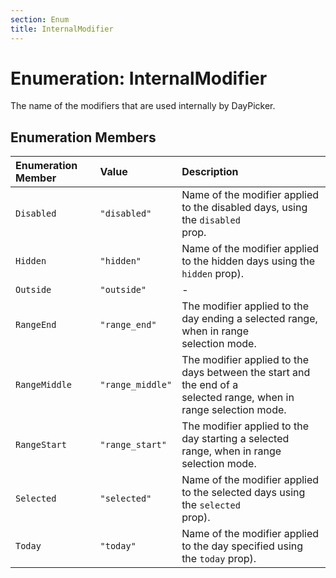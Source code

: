 ```yaml
---
section: Enum
title: InternalModifier
---
```


# Enumeration: InternalModifier

The name of the modifiers that are used internally by DayPicker.

## Enumeration Members

| Enumeration Member | Value | Description |
| :------ | :------ | :------ |
| `Disabled` | `"disabled"` | Name of the modifier applied to the disabled days, using the `disabled`<br />prop. |
| `Hidden` | `"hidden"` | Name of the modifier applied to the hidden days using the `hidden` prop). |
| `Outside` | `"outside"` | - |
| `RangeEnd` | `"range_end"` | The modifier applied to the day ending a selected range, when in range<br />selection mode. |
| `RangeMiddle` | `"range_middle"` | The modifier applied to the days between the start and the end of a<br />selected range, when in range selection mode. |
| `RangeStart` | `"range_start"` | The modifier applied to the day starting a selected range, when in range<br />selection mode. |
| `Selected` | `"selected"` | Name of the modifier applied to the selected days using the `selected`<br />prop). |
| `Today` | `"today"` | Name of the modifier applied to the day specified using the `today` prop). |
